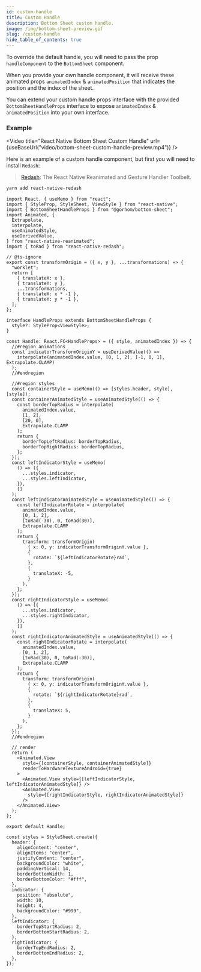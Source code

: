 ```yaml
---
id: custom-handle
title: Custom Handle
description: Bottom Sheet custom handle.
image: /img/bottom-sheet-preview.gif
slug: /custom-handle
hide_table_of_contents: true
---
```


To override the default handle, you will need to pass the prop `handleComponent` to the `BottomSheet` component.

When you provide your own handle component, it will receive these animated props `animatedIndex` & `animatedPosition` that indicates the position and the index of the sheet.

You can extend your custom handle props interface with the provided `BottomSheetHandleProps` interface to expose `animatedIndex` & `animatedPosition` into your own interface.

### Example


<Video
  title="React Native Bottom Sheet Custom Handle"
  url={useBaseUrl("video/bottom-sheet-custom-handle-preview.mp4")}
/>

Here is an example of a custom handle component, but first you will need to install `Redash`:

> [Redash](https://github.com/wcandillon/react-native-redash): The React Native Reanimated and Gesture Handler Toolbelt.

```bash
yarn add react-native-redash
```

```tsx
import React, { useMemo } from "react";
import { StyleProp, StyleSheet, ViewStyle } from "react-native";
import { BottomSheetHandleProps } from "@gorhom/bottom-sheet";
import Animated, {
  Extrapolate,
  interpolate,
  useAnimatedStyle,
  useDerivedValue,
} from "react-native-reanimated";
import { toRad } from "react-native-redash";

// @ts-ignore
export const transformOrigin = ({ x, y }, ...transformations) => {
  "worklet";
  return [
    { translateX: x },
    { translateY: y },
    ...transformations,
    { translateX: x * -1 },
    { translateY: y * -1 },
  ];
};

interface HandleProps extends BottomSheetHandleProps {
  style?: StyleProp<ViewStyle>;
}

const Handle: React.FC<HandleProps> = ({ style, animatedIndex }) => {
  //#region animations
  const indicatorTransformOriginY = useDerivedValue(() =>
    interpolate(animatedIndex.value, [0, 1, 2], [-1, 0, 1], Extrapolate.CLAMP)
  );
  //#endregion

  //#region styles
  const containerStyle = useMemo(() => [styles.header, style], [style]);
  const containerAnimatedStyle = useAnimatedStyle(() => {
    const borderTopRadius = interpolate(
      animatedIndex.value,
      [1, 2],
      [20, 0],
      Extrapolate.CLAMP
    );
    return {
      borderTopLeftRadius: borderTopRadius,
      borderTopRightRadius: borderTopRadius,
    };
  });
  const leftIndicatorStyle = useMemo(
    () => ({
      ...styles.indicator,
      ...styles.leftIndicator,
    }),
    []
  );
  const leftIndicatorAnimatedStyle = useAnimatedStyle(() => {
    const leftIndicatorRotate = interpolate(
      animatedIndex.value,
      [0, 1, 2],
      [toRad(-30), 0, toRad(30)],
      Extrapolate.CLAMP
    );
    return {
      transform: transformOrigin(
        { x: 0, y: indicatorTransformOriginY.value },
        {
          rotate: `${leftIndicatorRotate}rad`,
        },
        {
          translateX: -5,
        }
      ),
    };
  });
  const rightIndicatorStyle = useMemo(
    () => ({
      ...styles.indicator,
      ...styles.rightIndicator,
    }),
    []
  );
  const rightIndicatorAnimatedStyle = useAnimatedStyle(() => {
    const rightIndicatorRotate = interpolate(
      animatedIndex.value,
      [0, 1, 2],
      [toRad(30), 0, toRad(-30)],
      Extrapolate.CLAMP
    );
    return {
      transform: transformOrigin(
        { x: 0, y: indicatorTransformOriginY.value },
        {
          rotate: `${rightIndicatorRotate}rad`,
        },
        {
          translateX: 5,
        }
      ),
    };
  });
  //#endregion

  // render
  return (
    <Animated.View
      style={[containerStyle, containerAnimatedStyle]}
      renderToHardwareTextureAndroid={true}
    >
      <Animated.View style={[leftIndicatorStyle, leftIndicatorAnimatedStyle]} />
      <Animated.View
        style={[rightIndicatorStyle, rightIndicatorAnimatedStyle]}
      />
    </Animated.View>
  );
};

export default Handle;

const styles = StyleSheet.create({
  header: {
    alignContent: "center",
    alignItems: "center",
    justifyContent: "center",
    backgroundColor: "white",
    paddingVertical: 14,
    borderBottomWidth: 1,
    borderBottomColor: "#fff",
  },
  indicator: {
    position: "absolute",
    width: 10,
    height: 4,
    backgroundColor: "#999",
  },
  leftIndicator: {
    borderTopStartRadius: 2,
    borderBottomStartRadius: 2,
  },
  rightIndicator: {
    borderTopEndRadius: 2,
    borderBottomEndRadius: 2,
  },
});
```
